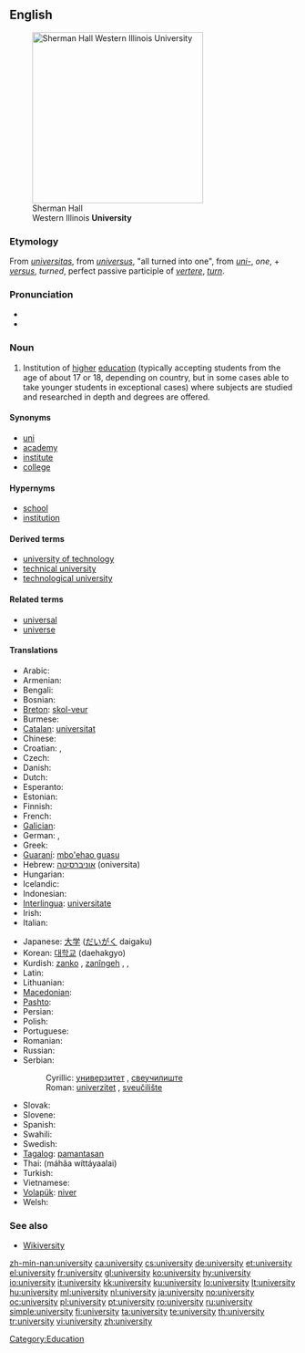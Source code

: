 {{wikipedia}}
==English==
[[Image:Sherman Hall.jpg|thumb|right|300px|Sherman Hall<br>Western Illinois '''University''']]

===Etymology===
From {{etyl|la}} ''[[universitas]]'', from ''[[universus]]'', "all turned into one", from ''[[uni-]]'', ''one'', + ''[[versus]]'', ''turned'', perfect passive participle of ''[[vertere]]'', ''[[turn]]''.

===Pronunciation===
* {{IPA|/juːnɪˈvɜːsətiː/}}
* {{audio|en-us-university.ogg|Audio (US)}}

===Noun===
{{en-noun|universities}}

# Institution of [[high]]er [[education]] (typically accepting students from the age of about 17 or 18, depending on country, but in some cases able to take younger students in exceptional cases) where subjects are studied and researched in depth and degrees are offered.

====Synonyms====
* [[uni]]
* [[academy]]
* [[institute]]
* [[college]]

====Hypernyms====
* [[school]]
* [[institution]]

====Derived terms====
* [[university of technology]]
* [[technical university]]
* [[technological university]]

====Related terms====
* [[universal]]
* [[universe]]

====Translations====
{{trans-top|institution of higher education}}
* Arabic: {{t-|ar|جامعة|f|alt=جامِعَة|tr=jaami3a(t)}}
* Armenian: {{t-|hy|համալսարան|tr=hamalsaran}}
* Bengali: {{t|bn|বিশ্ববিদ্যালয় |sc=Beng|xs=Bengali}}
* Bosnian: {{t-|bs|univerzitet|m}}
* [[Breton]]: [[skol-veur]] {{f}}
* Burmese: {{t-|my|တက္ကသိုလ်|tr=tekkatho|sc=Mymr|xs=Burmese}}
* [[Catalan]]: [[universitat]] {{f}}
* Chinese: {{zh-tsp|大學|大学|dàxué}}
* Croatian: {{t+|hr|sveučilište|n}}, {{t+|hr|univerzitet|m}}
* Czech: {{t+|cs|univerzita|f}}
* Danish: {{t-|da|universitet}}
* Dutch: {{t+|nl|universiteit|f}}
* Esperanto: {{t+|eo|universitato|xs=Esperanto}}
* Estonian: {{t-|et|ülikool}}
* Finnish: {{t+|fi|yliopisto}}
* French: {{t+|fr|université|f}}
* [[Galician]]: {{t+|gl|universidade|f|xs=Galician}}
* German: {{t+|de|Universität|f}}, {{t+|de|Hochschule|f}}
* Greek: {{t+|el|πανεπιστήμιο|n|tr=panepistímio}}
* [[Guaraní]]: [[mbo'ehao guasu]]
* Hebrew: [[אוניברסיטה]] (oniversita) {{f}}
* Hungarian: {{t+|hu|egyetem}}
* Icelandic: {{t+|is|háskóli}}
* Indonesian: {{t-|id|universitas|xs=Indonesian}}
* [[Interlingua]]: [[universitate]]
* Irish: {{t+|ga|ollscoil|xs=Irish}}
* Italian: {{t+|it|università|f}}
{{trans-mid}}
* Japanese: [[大学]] ([[だいがく]] daigaku)
* Korean: [[대학교]] (daehakgyo)
* Kurdish: [[zanko]] {{f}}, [[zanîngeh]] {{f}}, {{ku-Arab|[[زانکۆ]]}}, {{ku-Arab|[[دانیشتگا]]}}
* Latin: {{t-|la|universitas|f}}
* Lithuanian: {{t+|lt|universitetas|m|xs=Lithuanian}}
* [[Macedonian]]: {{t-|mk|универзитет|m|tr=univerzitét}}
* [[Pashto]]: {{t-|ps|پوهنتون|m|tr=pohantun|sc=ps-Arab|xs=Pashto}}
* Persian: {{t+|fa|دانشگاه|tr=daneshgah|xs=Persian}}
* Polish: {{t+|pl|uniwersytet|m}}
* Portuguese: {{t+|pt|universidade|f}}
* Romanian: {{t+|ro|universitate|f}}
* Russian: {{t+|ru|университет|m|tr=universitét}}
* Serbian:
*: Cyrillic: [[универзитет#Serbian|универзитет]] {{m}}, [[свеучилиште]] {{n}}
*: Roman: [[univerzitet#Serbian|univerzitet]] {{m}}, [[sveučilište]] {{n}}
* Slovak: {{t-|sk|univerzita|f}}
* Slovene: {{t+|sl|univerza|f}}
* Spanish: {{t+|es|universidad|f}}
* Swahili: {{t+|sw|chuo kikuu|xs=Swahili}}
* Swedish: {{t+|sv|universitet|n}}
* [[Tagalog]]: [[pamantasan]]
* Thai: {{Thai|[[มหาวิทยาลัย]]}} (máhăa wíttáyaalai)
* Turkish: {{t+|tr|üniversite}}
* Vietnamese: {{t+|vi|trường đại học|xs=Vietnamese}}
* [[Volapük]]: [[niver]]
* Welsh: {{t-|cy|prifysgol|xs=Welsh}}
{{trans-bottom}}

===See also===
* [http://textbook.wikipedia.org/wiki/Wikiversity Wikiversity]

[[Category:Education]]

[[zh-min-nan:university]]
[[ca:university]]
[[cs:university]]
[[de:university]]
[[et:university]]
[[el:university]]
[[fr:university]]
[[gl:university]]
[[ko:university]]
[[hy:university]]
[[io:university]]
[[it:university]]
[[kk:university]]
[[ku:university]]
[[lo:university]]
[[lt:university]]
[[hu:university]]
[[ml:university]]
[[nl:university]]
[[ja:university]]
[[no:university]]
[[oc:university]]
[[pl:university]]
[[pt:university]]
[[ro:university]]
[[ru:university]]
[[simple:university]]
[[fi:university]]
[[ta:university]]
[[te:university]]
[[th:university]]
[[tr:university]]
[[vi:university]]
[[zh:university]]